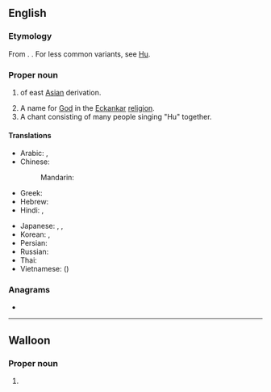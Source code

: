 {{also|Appendix:Variations of "hu"}}
==English==
{{wikipedia}}

===Etymology===
From {{der|en|zh|胡}}. {{doublet|en|Wu}}. For less common variants, see [[w:Hu (surname)|Hu]].

===Proper noun===
{{en-proper noun}}

# {{surname|en|common|from=Chinese}} of east [[Asia]]n derivation.
# A name for [[God]] in the [[Eckankar]] [[religion]].
# A chant consisting of many people singing "Hu" together.

====Translations====
{{trans-top|Chinese surname}}
* Arabic: {{t+|ar|هُو}}, {{t|ar|خُو}}
* Chinese:
*: Mandarin: {{t+|cmn|胡|tr=Hú|sc=Hani}}
* Greek: {{t|el|Χου}}
* Hebrew: {{t|he|חו}}
* Hindi: {{t+|hi|हु}}, {{t|hi|ख़ू}}
{{trans-mid}}
* Japanese: {{t+|ja|胡|tr=こ, Ko}}, {{t|ja|ホゥー|tr=Hū}}, {{t|ja|フー|tr=Fū}}
* Korean: {{t+|ko|^호(胡)}}, {{t+|ko|^후}}
* Persian: {{t+|fa|هو}}
* Russian: {{t+|ru|Ху}}
* Thai: {{t+|th|หู}}
* Vietnamese: {{t|vi|Hồ}} ({{t|vi|胡|sc=Hani}})
{{trans-bottom}}

===Anagrams===
* {{anagrams|en|a=hu|uh}}

----

==Walloon==

===Proper noun===
{{head|wa|proper noun}}

# {{place|wa|municipality|c/Belgium|t=Huy}}